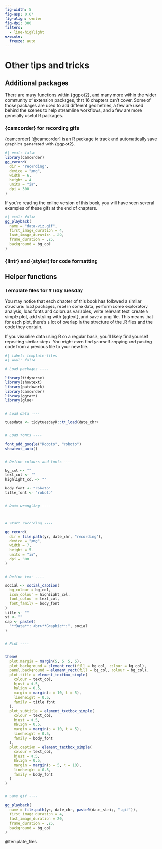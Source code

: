 ```yaml
---
fig-width: 5
fig-asp: 0.67
fig-align: center
fig-dpi: 300
filters:
  - line-highlight
execute: 
  freeze: auto
---
```


# Other tips and tricks {#sec-camcorder}

## Additional packages

There are many functions within {ggplot2}, and many more within the wider community of extension packages, that 16 chapters can't cover. Some of those packages are used to add different geometries, a few are used behind the scenes to help streamline workflows, and a few are more generally useful R packages.

### {camcorder} for recording gifs {#camcorder}

{camcorder} [@camcorder] is an R package to track and automatically save graphics generated with {ggplot2}. \index{camcorder} \index{camcorder!gg\_record}

```r
#| eval: false
library(camcorder)
gg_record(
  dir = "recording",
  device = "png",
  width = 6,
  height = 4,
  units = "in",
  dpi = 300
)
```

If you're reading the online version of this book, you will have seen several examples of these gifs at the end of chapters.  \index{camcorder!gg\_playback}

```r
#| eval: false
gg_playback(
  name = "data-viz.gif",
  first_image_duration = 4,
  last_image_duration = 20,
  frame_duration = .25,
  background = bg_col
)
```

### {lintr} and {styler} for code formatting {#code-style}

## Helper functions

### Template files for #TidyTuesday

You may notice that each chapter of this book has followed a similar structure: load packages, read in some data, perform some exploratory analysis, load fonts and colors as variables, write relevant text, create a simple plot, add styling with {ggtext}, and save a png file. This means that for each plot, there's a lot of overlap in the structure of the .R files and the code they contain. 

If you visualise data using R on a regular basis, you'll likely find yourself repeating similar steps. You might even find yourself copying and pasting code from a previous file to your new file.

```r
#| label: template-files
#| eval: false

# Load packages ----

library(tidyverse)
library(showtext)
library(patchwork)
library(camcorder)
library(ggtext)
library(glue)


# Load data ----

tuesdata <- tidytuesdayR::tt_load(date_chr)


# Load fonts ----

font_add_google("Roboto", "roboto")
showtext_auto()


# Define colours and fonts ----

bg_col <- ""
text_col <- ""
highlight_col <- ""

body_font <- "roboto"
title_font <- "roboto"


# Data wrangling ----



# Start recording ----

gg_record(
  dir = file.path(yr, date_chr, "recording"),
  device = "png",
  width = 7,
  height = 5,
  units = "in",
  dpi = 300
)


# Define text ----

social <- social_caption(
  bg_colour = bg_col,
  icon_colour = highlight_col,
  font_colour = text_col,
  font_family = body_font
)
title <- ""
st <- ""
cap <- paste0(
  "**Data**: <br>**Graphic**:", social
)


# Plot ----


theme(
  plot.margin = margin(5, 5, 5, 5),
  plot.background = element_rect(fill = bg_col, colour = bg_col),
  panel.background = element_rect(fill = bg_col, colour = bg_col),
  plot.title = element_textbox_simple(
    colour = text_col,
    hjust = 0.5,
    halign = 0.5,
    margin = margin(b = 10, t = 5),
    lineheight = 0.5,
    family = title_font
  ),
  plot.subtitle = element_textbox_simple(
    colour = text_col,
    hjust = 0.5,
    halign = 0.5,
    margin = margin(b = 10, t = 5),
    lineheight = 0.5,
    family = body_font
  ),
  plot.caption = element_textbox_simple(
    colour = text_col,
    hjust = 0.5,
    halign = 0.5,
    margin = margin(b = 5, t = 10),
    lineheight = 0.5,
    family = body_font
  )
)


# Save gif ----

gg_playback(
  name = file.path(yr, date_chr, paste0(date_strip, ".gif")),
  first_image_duration = 4,
  last_image_duration = 20,
  frame_duration = .25,
  background = bg_col
)
```

@template_files

\index{templates}








